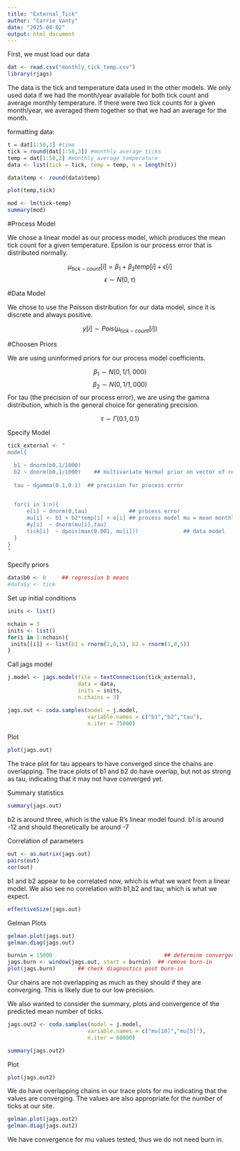 ```yaml
---
title: "External_Tick"
author: "Carrie Vanty"
date: "2025-04-02"
output: html_document
---
```


First, we must load our data
```r
dat <- read.csv("monthly_tick_temp.csv")
library(rjags)
```
The data is the tick and temperature data used in the other models. We only used data if we had the month/year available for both tick count and average monthly temperature. If there were two tick counts for a given month/year, we averaged them together so that we had an average for the month.

formatting data:
```r
t = dat[1:58,1] #time
tick = round(dat[1:58,3]) #monthly average ticks
temp = dat[1:58,2] #monthly average temperature
data <- list(tick = tick, temp = temp, n = length(t))

data$temp <- round(data$temp) 
```


```r
plot(temp,tick)
```
```r
mod <- lm(tick~temp)
summary(mod)
```
#Process Model

We chose a linear model as our process model, which produces the mean tick count for a given temperature. Epsilon is our process error that is distributed normally.

$$\mu_{tick-count}[i] = \beta_1 + \beta_2temp[i] + \epsilon[i]$$
$$\epsilon \sim N(0, \tau)$$

#Data Model

We chose to use the Poisson distribution for our data model, since it is discrete and always positive. 

$$y[i] \sim Pois(\mu_{tick-count}[i])$$

#Choosen Priors

We are using uninformed priors for our process model coefficients.

$$\beta_1 \sim N(0,1/1,000)$$
$$\beta_2 \sim N(0,1/1,000)$$
For tau (the precision of our process error), we are using the gamma distribution, which is the general choice for generating precision.

$$\tau \sim \Gamma(0.1,0.1)$$


Specify Model
```r
tick_external <- "
model{

  b1 ~ dnorm(b0,1/1000)  
  b2 ~ dnorm(b0,1/1000)    ## multivariate Normal prior on vector of regression params
  
  tau ~ dgamma(0.1,0.1)  ## precision for process error
  

  for(i in 1:n){
      e[i] ~ dnorm(0,tau)             ## process error
      mu[i] <- b1 + b2*temp[i] + e[i] ## process model mu = mean monthly tick
      #y[i]  ~ dnorm(mu[i],tau)  
      tick[i]  ~ dpois(max(0.001, mu[i]))              ## data model
  }
}
"
```

Specify priors
```r
data$b0 <- 0     ## regression b means
#data$y <- tick
```

Set up initial conditions
```r
inits <- list()

nchain = 3
inits <- list()
for(i in 1:nchain){
 inits[[i]] <- list(b1 = rnorm(1,0,5), b2 = rnorm(1,0,5))
}
```


Call jags model
```r
j.model <- jags.model(file = textConnection(tick_external),
                      data = data,
                      inits = inits,
                      n.chains = 3)
```

```r
jags.out <- coda.samples(model = j.model,
                         variable.names = c("b1","b2","tau"),
                         n.iter = 75000)
```

Plot
```r
plot(jags.out)
```
The trace plot for tau appears to have converged since the chains are overlapping. The trace plots of b1 and b2 do have overlap, but not as strong as tau, indicating that it may not have converged yet. 

Summary statistics
```r
summary(jags.out)
```
b2 is around three, which is the value R's linear model found. b1 is around -12 and should theoretically be around -7

Correlation of parameters
```r
out <- as.matrix(jags.out)
pairs(out)
cor(out) 
```
b1 and b2 appear to be correlated now, which is what we want from a linear model. We also see no correlation with b1,b2 and tau, which is what we expect.

```r
effectiveSize(jags.out)
```
Gelman Plots
```r
gelman.plot(jags.out)
gelman.diag(jags.out)
```
```r
burnin = 15000                                   ## determine convergence
jags.burn <- window(jags.out, start = burnin)  ## remove burn-in
plot(jags.burn)       ## check diagnostics post burn-in
```
Our chains are not overlapping as much as they should if they are converging. This is likely due to our low precision.

We also wanted to consider the summary, plots and convergence of the predicted mean number of ticks.
```r
jags.out2 <- coda.samples(model = j.model,
                         variable.names = c("mu[10]","mu[5]"),
                         n.iter = 60000)

summary(jags.out2)
```


Plot
```r
plot(jags.out2)
```
We do have overlapping chains in our trace plots for mu indicating that the values are converging. The values are also appropriate for the number of ticks at our site.

```r
gelman.plot(jags.out2)
gelman.diag(jags.out2)
```
 We have convergence for mu values tested, thus we do not need burn in.



